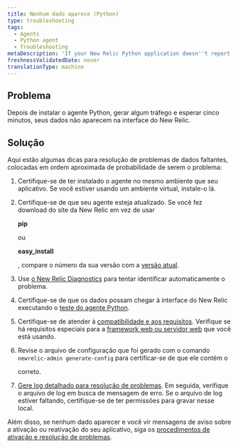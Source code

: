 ```yaml
---
title: Nenhum dado aparece (Python)
type: troubleshooting
tags:
  - Agents
  - Python agent
  - Troubleshooting
metaDescription: 'If your New Relic Python application doesn''t report data after a few minutes, try these troubleshooting steps.'
freshnessValidatedDate: never
translationType: machine
---
```


## Problema

Depois de instalar o agente Python, gerar algum tráfego e esperar cinco minutos, seus dados não aparecem na interface do New Relic.

## Solução

Aqui estão algumas dicas para resolução de problemas de dados faltantes, colocadas em ordem aproximada de probabilidade de serem o problema:

1. Certifique-se de ter instalado o agente no mesmo ambiente que seu aplicativo. Se você estiver usando um ambiente virtual, instale-o lá.

2. Certifique-se de que seu agente esteja atualizado. Se você fez download do site da New Relic em vez de usar

   <DNT>**pip**</DNT>

   ou

   <DNT>**easy_install**</DNT>

   , compare o número da sua versão com a [versão atual](https://download.newrelic.com/python_agent/release/).

3. Use [o New Relic Diagnostics](/docs/agents/manage-apm-agents/troubleshooting/new-relic-diagnostics) para tentar identificar automaticamente o problema.

4. Certifique-se de que os dados possam chegar à interface do New Relic executando o [teste do agente Python](/docs/python/testing-the-python-agent).

5. Certifique-se de atender à [compatibilidade e aos requisitos](/docs/agents/python-agent/getting-started/compatibility-requirements-python-agent). Verifique se há requisitos especiais para a [framework web ou servidor web](/docs/agents/python-agent/hosting-mechanisms) que você está usando.

6. Revise o arquivo de configuração que foi gerado com o comando `newrelic-admin generate-config` para certificar-se de que ele contém o

   <InlinePopover type="licenseKey"/>

   correto.

7. [Gere log detalhado para resolução de problemas](/docs/agents/python-agent/troubleshooting/generating-logs-troubleshooting). Em seguida, verifique o arquivo de log em busca de mensagem de erro. Se o arquivo de log estiver faltando, certifique-se de ter permissões para gravar nesse local.

Além disso, se nenhum dado aparecer e você vir mensagens de aviso sobre a ativação ou reativação do seu aplicativo, siga os [procedimentos de ativação e resolução de problemas](/docs/agents/python-agent/troubleshooting/activate-application-warning-python).